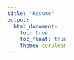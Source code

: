 ```yaml
---
title: "Resume"
output: 
  html_document:
    toc: true
    toc_float: true
    theme: cerulean
---
```


